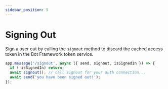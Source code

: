 ```yaml
---
sidebar_position: 5
---
```


# Signing Out

Sign a user out by calling the `signout` method to discard the cached access token in the Bot Framework token service.

```ts
app.message('/signout', async ({ send, signout, isSignedIn }) => {
  if (!isSignedIn) return;
  await signout(); // call signout for your auth connection...
  await send('you have been signed out!');
});
```